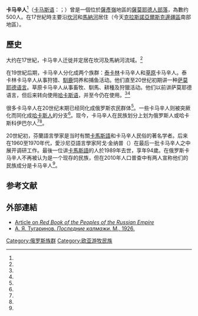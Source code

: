{{Infobox ethnic group
| group        = 卡马辛人
| region1      = {{RUS}}
| pop1         = 2（2010年）
| ref1         = <ref name="gks.ru"/>
| languages    = [[卡馬斯語|卡馬斯語]]
| related      = 其他[[萨莫耶德人|萨莫耶德人]]
| footnotes    = 不再作为现存民族而存在，已同化成[[俄罗斯人|俄罗斯人]]或[[哈卡斯人|哈卡斯]]{{le|科伊巴尔人|Koibal people}}
}}
'''卡马辛人'''<ref name="中译"/>（[[卡马斯语|卡马斯语]]：{{lang|xas|калмажи}}；{{lang-ru|Камасинцы}}）曾是一個位於[[薩彥嶺|薩彥嶺]]地區的[[薩莫耶德人|薩莫耶德人]][[部落|部落]]，為數约500人。在17世紀時主要沿[[坎河|坎河]]和[[馬納河|馬納河]]居住（今天[[克拉斯諾亞爾斯克邊疆區|克拉斯諾亞爾斯克邊疆區]]南部地區）。

==歷史==
大约在17世紀，卡马辛人迁徙并定居在坎河及馬納河流域。<ref name="Akiner"/>

在19世紀后期，卡马辛人分化成两个族群：[[北方針葉林|泰卡林]]卡马辛人和[[干草原|草原]]卡马辛人。泰卡林卡马辛人从事狩猎、[[馴鹿|馴鹿]]饲养和捕鱼活动。他们直至20世纪初期讲一种[[萨莫耶德语族|萨莫耶德语言]]。草原卡马辛人从事畜牧、馴馬、耕種及狩獵活动。他们以前讲萨莫耶德语言，但后来转向使用[[哈卡斯语|哈卡斯语]]，并至今仍在使用。<ref name="Akiner"/><ref name="Olson"/>

很多卡马辛人在20世纪末期已经同化成俄罗斯农民群体<ref name="Akiner"/>。一些卡马辛人则被突厥化而同化成[[哈卡斯人|哈卡斯人]]的{{le|科伊巴尔人|Koibal people}}分支<ref name="Wixman"/>。现今，卡马辛人在民族划分上划为俄罗斯人或哈卡斯科伊巴尔人<ref name="Akiner"/><ref name="Olson"/>。

20世紀初，芬蘭語言學家{{link-fi|凯·东内尔|Kai Donner}}是当时有關[[卡馬斯語|卡馬斯語]]和卡马辛人民俗的著名学者。后来在1960至1970年代，愛沙尼亞語言學家阿戈·金纳普（{{lang|et|Ago Künnap}}）在最后一批卡马辛人之中展开调研工作。最後一位讲[[卡馬斯語|卡馬斯語]]的人{{le|克拉夫季娅·普洛特尼科娃|Klavdiya Plotnikova}}於1989年去世，享年94歲。在俄罗斯卡马辛人不再被认为是一个现存的民族，但在2010年人口普查中有两人宣称他们的民族成分是卡马辛人<ref name="gks.ru"/>。

== 参考文献 ==
{{Reflist|30em|refs=
<ref name="中译">{{cite web | url = http://220.228.59.188/refbook/ShowDetail.aspx?Table=CRFDOTHERINFO&ShowField=Content&TitleField=Title-ShowTitle&Field=OTHERID&Value=R20060810400A000077 | title = 民族词典 - 附录五: 世界民族名称英汉对照表 | author = 《民族词典》编辑委员会：陈永龄，宋蜀华，金天明，李毅夫等 | quote = Kamasins 的译名为“卡马辛人”。 | language = zh | publisher = 上海辞书出版社 | date = 1987-06 | accessdate = 2020-08-19 | archive-date = 2017-03-05 | archive-url = https://web.archive.org/web/20170305002036/http://220.228.59.188/refbook/ShowDetail.aspx?Table=CRFDOTHERINFO&ShowField=Content&TitleField=Title-ShowTitle&Field=OTHERID&Value=R20060810400A000077 | dead-url = no }}</ref>

<ref name="Akiner">{{Cite book|last=Akiner|first=Shirin|title=Islamic peoples of the Soviet Union : with an appendix on the non-Muslim Turkic peoples of the Soviet Union : an historical and statistical handbook|publisher=KPI|year=1986|language=en|isbn=0-7103-0188-X|edition=2nd|location=London|pages=431}}</ref>

<ref name="Olson">{{Cite book|last=Olson|first=James Stuart|url=https://books.google.com/books?id=CquTz6ps5YgC&pg=PA336&dq=kamasa+samoed&hl=en&sa=X&ved=0ahUKEwjA6uPZ0KzpAhUHqJ4KHZeZAMwQ6AEIKDAA#v=onepage&q=kamasa%20samoed&f=false|title=An Ethnohistorical Dictionary of the Russian and Soviet Empires|last2=Pappas|first2=Lee Brigance|last3=Pappas|first3=Nicholas Charles|last4=Pappas|first4=Nicholas C. J.|language=en|publisher=Greenwood Publishing Group|year=1994|isbn=978-0-313-27497-8|location=|pages=336}}</ref>

<ref name="Wixman">{{Cite book|last=Wixman|first=Ronald|url=https://books.google.com/books?id=XpcuDwAAQBAJ&pg=PA91&dq=koibal&hl=en&sa=X&ved=0ahUKEwjn2oej0qzpAhXRsJ4KHQU1DngQ6AEINjAC#v=onepage&q=koibal&f=false|title=Peoples of the USSR: An Ethnographic Handbook|language=en|publisher=Routledge|year=|isbn=978-1-315-47540-0|publication-date=2017|pages=91}}</ref>

<ref name="gks.ru">{{cite web | url = http://www.gks.ru/free_doc/new_site/perepis2010/croc/Documents/Materials/pril3_dok2.xlsx | title = СОСТАВ ГРУППЫ НАСЕЛЕНИЯ "ЛИЦА, УКАЗАВШИЕ ДРУГИЕ ОТВЕТЫ О НАЦИОНАЛЬНОЙ ПРИНАДЛЕЖНОСТИ" ПО СУБЪЕКТАМ РОССИЙСКОЙ ФЕДЕРАЦИИ | format = xlsx | language = ru | publisher = gks.ru | accessdate = 2020-08-29 | archive-date = 2017-02-05 | archive-url = https://web.archive.org/web/20170205183702/http://www.gks.ru/free_doc/new_site/perepis2010/croc/Documents/Materials/pril3_dok2.xlsx | dead-url = no }}</ref>
}}

==外部連結==
*[http://www.eki.ee/books/redbook/kamas.shtml Article on ''Red Book of the Peoples of the Russian Empire''] {{Wayback|url=http://www.eki.ee/books/redbook/kamas.shtml |date=20210126023915 }}
*[http://www.studmed.ru/tugarinov-aya-poslednie-kalmazhi_e0ebaa50c6a.html А. Я. Тугаринов. ''Последние калмажи. '' М., 1926.] {{Wayback|url=http://www.studmed.ru/tugarinov-aya-poslednie-kalmazhi_e0ebaa50c6a.html |date=20200115121314 }}

{{Uralic peoples}}

[[Category:俄罗斯族群|Category:俄罗斯族群]]
[[Category:欧亚游牧民族|Category:欧亚游牧民族]]
